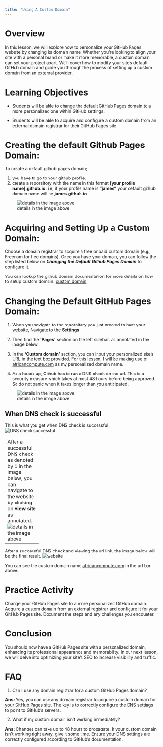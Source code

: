 ```yaml
---
title: "Using A Custom Domain"
---
```



# Overview
In this lesson, we will explore how to personalize your GitHub Pages website by changing its domain name. Whether you're looking to align your site with a personal brand or make it more memorable, a custom domain can set your project apart. We'll cover how to modify your site's default GitHub domain and guide you through the process of setting up a custom domain from an external provider.

# Learning Objectives
- Students will be able to change the default GitHub Pages domain to a more personalized one within GitHub settings.
  
- Students will be able to acquire and configure a custom domain from an external domain registrar for their GitHub Pages site.


# Creating the default Github Pages Domain:
To create a default github pages domain;

1. you have to go to your github profile.
2. create a reporsitory with the name in this format **[your profile name].github.io**. i.e, if your profile name is **"james"** your default github domain name will be **james.github.io**.

![details in the image above](./lesson_images/0.png)



# Acquiring and Setting Up a Custom Domain:

Choose a domain registrar to acquire a free or paid custom domain (e.g., Freenom for free domains).
Once you have your domain, you can follow the step listed below on ***Changing the Default Github Pages Domain*** to configure it.

You can lookup the github domain documentation for more details on how to setup custom domain. [custom domain](https://docs.github.com/en/pages/configuring-a-custom-domain-for-your-github-pages-site/managing-a-custom-domain-for-your-github-pages-site)


# Changing the Default GitHub Pages Domain:

1. When you navigate to the reporsitory you just created to host your website, Navigate to the **Settings**
   
2. Then find the **'Pages'** section on the left sidebar. as annotated in the image below.
   
3. In the **'Custom domain'** section, you can input your personalized site's URL in the text box provided. For this lesson, I will be making use of [africancompute.com](https://africacompute.com/) as my personalized domain name.
   
4. As a heads up, Github has to run a DNS check on the url. This is a security measure which takes at most 48 hours before being approved. So do not panic when it takes longer than you anticipated.

![details in the image above](./lesson_images/1.png)

## When DNS check is successful
This is what you get when DNS check is successful.
![DNS check successful](./lesson_images/image4.png)

---------------
After a successful DNS check as denoted by **1** in the image below, you can navigate to the website by clicking on **view site** as annotated.
![details in the image above](./lesson_images/image7.png)

----------------

After a successful DNS check and viewing the url link, the image below will be the final result.
![website](./lesson_images/image8.png)

You can see the custom domain name [africancompute.com](https://africacompute.com/) in the url bar above.



# Practice Activity
Change your GitHub Pages site to a more personalized GitHub domain.
Acquire a custom domain from an external registrar and configure it for your GitHub Pages site. Document the steps and any challenges you encounter.


# Conclusion
You should now have a GitHub Pages site with a personalized domain, enhancing its professional appearance and memorability. In our next lesson, we will delve into optimizing your site's SEO to increase visibility and traffic.

# FAQ
1. Can I use any domain registrar for a custom GitHub Pages domain?

**Ans:** Yes, you can use any domain registrar to acquire a custom domain for your GitHub Pages site. The key is to correctly configure the DNS settings to point to GitHub's servers.

2. What if my custom domain isn't working immediately?

**Ans:** Changes can take up to 48 hours to propagate. If your custom domain isn't working right away, give it some time. Ensure your DNS settings are correctly configured according to GitHub's documentation.